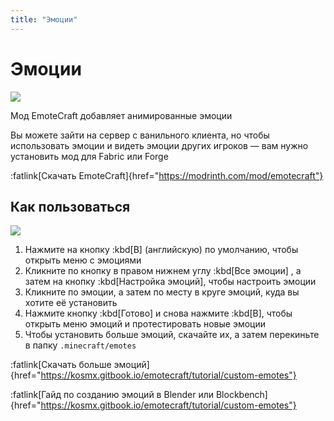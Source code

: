 ```yaml
---
title: "Эмоции"
---
```


# Эмоции

![](/assets/mods/emotes/demo.webp)

Мод EmoteCraft добавляет анимированные эмоции

Вы можете зайти на сервер с ванильного клиента, но чтобы использовать эмоции и видеть эмоции других игроков — вам нужно установить мод для Fabric или Forge

:fatlink[Скачать EmoteCraft]{href="https://modrinth.com/mod/emotecraft"}

## Как пользоваться

![](/assets/mods/emotes/howto.webp)

1. Нажмите на кнопку :kbd[B] (английскую) по умолчанию, чтобы открыть меню с эмоциями
2. Кликните по кнопку в правом нижнем углу :kbd[Все эмоции] , а затем на кнопку :kbd[Настройка эмоций], чтобы настроить эмоции
3. Кликните по эмоции, а затем по месту в круге эмоций, куда вы хотите её установить
4. Нажмите кнопку :kbd[Готово] и снова нажмите :kbd[B], чтобы открыть меню эмоций и протестировать новые эмоции
5. Чтобы установить больше эмоций, скачайте их, а затем перекиньте в папку `.minecraft/emotes`

:fatlink[Скачать больше эмоций]{href="https://kosmx.gitbook.io/emotecraft/tutorial/custom-emotes"}

:fatlink[Гайд по созданию эмоций в Blender или Blockbench]{href="https://kosmx.gitbook.io/emotecraft/tutorial/custom-emotes"}
